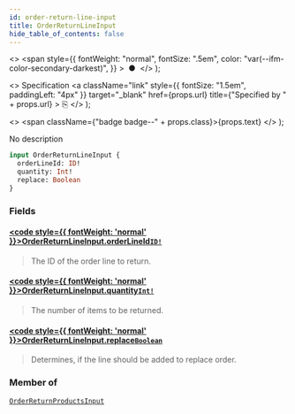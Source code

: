 ```yaml
---
id: order-return-line-input
title: OrderReturnLineInput
hide_table_of_contents: false
---
```


  <>
    <span
      style={{
        fontWeight: "normal",
        fontSize: ".5em",
        color: "var(--ifm-color-secondary-darkest)",
      }}
    >
      &nbsp;●&nbsp;
    </span>
  </>
);

  <>
    Specification
    <a
      className="link"
      style={{ fontSize: "1.5em", paddingLeft: "4px" }}
      target="\_blank"
      href={props.url}
      title={"Specified by " + props.url}
    >
      ⎘
    </a>
  </>
);

  <>
    <span className={"badge badge--" + props.class}>{props.text}</span>
  </>
);

No description

```graphql
input OrderReturnLineInput {
  orderLineId: ID!
  quantity: Int!
  replace: Boolean
}
```

### Fields

#### [<code style={{ fontWeight: 'normal' }}>OrderReturnLineInput.<b>orderLineId</b></code>](#)<Bullet />[`ID!`](../../api-reference/scalars/id) <Badge class="secondary" text="non-null"/> <Badge class="secondary" text="scalar"/>

> The ID of the order line to return.

#### [<code style={{ fontWeight: 'normal' }}>OrderReturnLineInput.<b>quantity</b></code>](#)<Bullet />[`Int!`](../../api-reference/scalars/int) <Badge class="secondary" text="non-null"/> <Badge class="secondary" text="scalar"/>

> The number of items to be returned.

#### [<code style={{ fontWeight: 'normal' }}>OrderReturnLineInput.<b>replace</b></code>](#)<Bullet />[`Boolean`](../../api-reference/scalars/boolean) <Badge class="secondary" text="scalar"/>

> Determines, if the line should be added to replace order.

### Member of

[`OrderReturnProductsInput`](../../api-reference/inputs/order-return-products-input) <Badge class="secondary" text="input"/>
